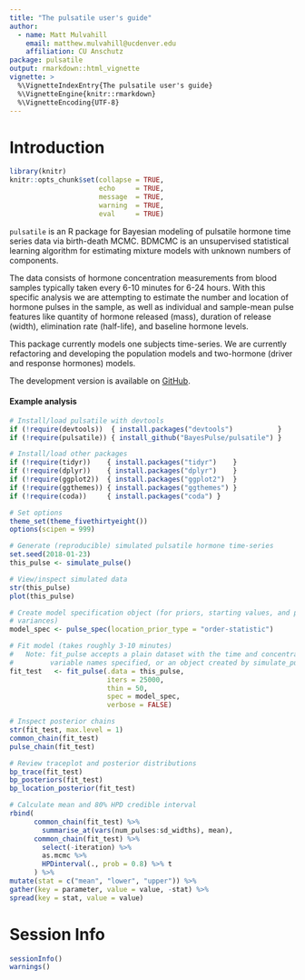 ```yaml
---
title: "The pulsatile user's guide"
author: 
  - name: Matt Mulvahill 
    email: matthew.mulvahill@ucdenver.edu
    affiliation: CU Anschutz
package: pulsatile
output: rmarkdown::html_vignette
vignette: >
  %\VignetteIndexEntry{The pulsatile user's guide}
  %\VignetteEngine{knitr::rmarkdown}
  %\VignetteEncoding{UTF-8}
---
```




# Introduction



```r
library(knitr)
knitr::opts_chunk$set(collapse = TRUE,
                      echo     = TRUE,
                      message  = TRUE,
                      warning  = TRUE,
                      eval     = TRUE)
```



`pulsatile` is an R package for Bayesian modeling of pulsatile hormone time
series data via birth-death MCMC. BDMCMC is an unsupervised statistical learning
algorithm for estimating mixture models with unknown numbers of components. 

The data consists of hormone concentration measurements from blood samples
typically taken every 6-10 minutes for 6-24 hours.  With this specific analysis
we are attempting to estimate the number and location of hormone pulses in the
sample, as well as individual and sample-mean pulse features like quantity of
hormone released (mass), duration of release (width), elimination rate
(half-life), and baseline hormone levels.

This package currently models one subjects time-series.  We are currently
refactoring and developing the population models and two-hormone (driver and
response hormones) models.

The development version is available on
[GitHub](https://github.com/BayesPulse/pulsatile.git).  


#### Example analysis

```r
# Install/load pulsatile with devtools
if (!require(devtools))  { install.packages("devtools")           }
if (!require(pulsatile)) { install_github("BayesPulse/pulsatile") }
```

```r
# Install/load other packages
if (!require(tidyr))    { install.packages("tidyr")    }
if (!require(dplyr))    { install.packages("dplyr")    }
if (!require(ggplot2))  { install.packages("ggplot2")  }
if (!require(ggthemes)) { install.packages("ggthemes") }
if (!require(coda))     { install.packages("coda") }

# Set options
theme_set(theme_fivethirtyeight())
options(scipen = 999)
```



```r
# Generate (reproducible) simulated pulsatile hormone time-series
set.seed(2018-01-23)
this_pulse <- simulate_pulse()

# View/inspect simulated data
str(this_pulse)
plot(this_pulse)
```

```r
# Create model specification object (for priors, starting values, and proposal
# variances)
model_spec <- pulse_spec(location_prior_type = "order-statistic")

# Fit model (takes roughly 3-10 minutes) 
#   Note: fit_pulse accepts a plain dataset with the time and concentration
#         variable names specified, or an object created by simulate_pulse()
fit_test   <- fit_pulse(.data = this_pulse, 
                        iters = 25000, 
                        thin = 50,
                        spec = model_spec, 
                        verbose = FALSE)
```

```r
# Inspect posterior chains
str(fit_test, max.level = 1)
common_chain(fit_test)
pulse_chain(fit_test)
```

```r
# Review traceplot and posterior distributions
bp_trace(fit_test)
bp_posteriors(fit_test)
bp_location_posterior(fit_test)
```

```r
# Calculate mean and 80% HPD credible interval
rbind(
      common_chain(fit_test) %>% 
        summarise_at(vars(num_pulses:sd_widths), mean),
      common_chain(fit_test) %>% 
        select(-iteration) %>% 
        as.mcmc %>% 
        HPDinterval(., prob = 0.8) %>% t
      ) %>%
mutate(stat = c("mean", "lower", "upper")) %>%
gather(key = parameter, value = value, -stat) %>%
spread(key = stat, value = value)


```


# Session Info

```r
sessionInfo()
warnings()
```
